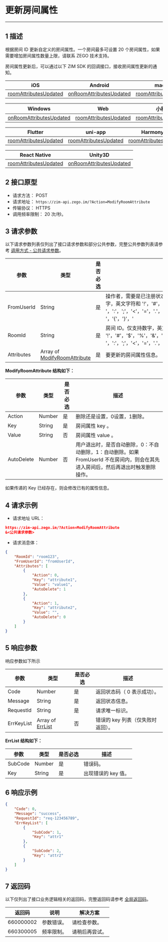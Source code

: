 # 更新房间属性
---

## 1 描述

根据房间 ID 更新自定义的房间属性。一个房间最多可设置 20 个房间属性，如果需要增加房间属性数量上限，请联系 ZEGO 技术支持。

房间属性更新后，可以通过以下 ZIM SDK 的回调接口，接收房间属性更新的通知。

| iOS | Android | macOS |
|-----|---------|-------|
|[roomAttributesUpdated](https://doc-zh.zego.im/article/api?doc=zim_API~objective-c_ios~protocol~ZIMEventHandler#zim-room-attributes-updated-room-id)|[onRoomAttributesUpdated](https://doc-zh.zego.im/article/api?doc=zim_API~java_android~class~ZIMEventHandler#on-room-attributes-updated)|[roomAttributesUpdated](https://doc-zh.zego.im/article/api?doc=zim_API~objective-c_macos~protocol~ZIMEventHandler#zim-room-attributes-updated-room-id)|

| Windows | Web | 小程序 |
|---------|-----|--------|
|[onRoomAttributesUpdated](https://doc-zh.zego.im/article/api?doc=zim_API~cpp_windows~class~ZIMEventHandler#on-room-attributes-updated)|[roomAttributesUpdated](https://doc-zh.zego.im/article/api?doc=zim_API~javascript_web~interface~ZIMEventHandler#room-attributes-updated)|[roomAttributesUpdated](https://doc-zh.zego.im/article/api?doc=zim_API~javascript_wxxcx~interface~ZIMEventHandler#room-attributes-updated)|

| Flutter | uni-app | HarmonyOS |
|---------|---------|---------|
|[roomAttributesUpdated](https://pub.dev/documentation/zego_zim/latest/zego_zim/ZIMEventHandler/onRoomAttributesUpdated.html)|[roomAttributesUpdated](https://doc-zh.zego.im/article/api?doc=zim_API~javascript_uni-app~interface~ZIMEventHandler#room-attributes-updated)|[roomAttributesUpdated](https://doc-zh.zego.im/article/api?doc=zim_API~javascript_harmony~interface~ZIMEventHandler#room-attributes-updated)|

| React Native | Unity3D |
|--------------|---------|
|[roomAttributesUpdated](https://doc-zh.zego.im/article/api?doc=zim_API~javascript_react-native~interface~ZIMEventHandler#room-attributes-updated)|[onRoomAttributesUpdated](https://doc-zh.zego.im/article/api?doc=zim_API~cs_unity3d~class~ZIMEventHandler#on-room-attributes-updated)|


## 2 接口原型

- 请求方法： POST
- 请求地址： `https://zim-api.zego.im/?Action=ModifyRoomAttribute`
- 传输协议： HTTPS
- 调用频率限制： 20 次/秒。


## 3 请求参数

以下请求参数列表仅列出了接口请求参数和部分公共参数，完整公共参数列表请参考 [调用方式 - 公共请求参数](../Accessing%20Server%20APIs.mdx#2-公共参数)。

| 参数       | 类型                              | 是否必选 | 描述                     |
| ---------- | --------------------------------- | -------- | ------------------------ |
| FromUserId | String                            | 是       | 操作者，需要是已注册状态，该用户不会自动加入房间。仅支持数字，英文字符和 '!'，'#'，'$'，'%'，'&'，'('，')'，'+'，'-'，':'，';'，'\<'，'='，'.'，'>'，'?'，'@'，'['，']'，'^'，'_'，' '，'{'，'}'，'|'，'~'。 |
| RoomId     | String                            | 是       | 房间 ID。仅支持数字，英文字符和 '!'，'#'，'$'，'%'，'&'，'('，')'，'+'，'-'，':'，';'，'\<'，'='，'.'，'>'，'?'，'@'，'['，']'，'^'，'_'，'{'，'}'，'|'，'~'。                   |
| Attributes | Array of [ModifyRoomAttribute](#ModifyRoomAttribute) | 是       | 要更新的房间属性信息。         |


<a id="ModifyRoomAttribute"></a>
**ModifyRoomAttribute 结构如下：**

| 参数       | 类型    | 是否必选 | 描述                                                                                                         |
| ---------- | ------- | -------- | ------------------------------------------------------------------------------------------------------------ |
| Action     | Number  | 是       | 删除还是设置，0设置，1删除。                           |
| Key        | String  | 是       | 房间属性 key 。                                                                                                  |
| Value      | String  | 否       | 房间属性 value 。                                                                                              |
| AutoDelete | Number  | 否       | 用户退出时，是否自动删除，0：不自动删除，1：自动删除。如果 FromUserId 不在房间内，则会在其先进入房间后，然后再退出时触发删除操作。 |


<Note title="说明">
如果传递的 Key 已经存在，则会修改已有的属性信息。
</Note>


## 4 请求示例

- 请求地址 URL：

```json
https://zim-api.zego.im/?Action=ModifyRoomAttribute
&<公共请求参数>
```

- 请求消息体：
```json
{
    "RoomId": "room123",
    "FromUserId": "fromUserId",
    "Attributes": [
        {
            "Action": 0,
            "Key": "attribute1",
            "Value": "value1",
            "AutoDelete": 1
        },
        {
            "Action": 1,
            "Key": "attribute2",
            "Value": "",
            "AutoDelete": 0
        }
    ]    
}
```

## 5 响应参数

响应参数如下所示

| 参数       | 类型                   | 是否必选 | 描述                            |
| ---------- | ---------------------- | -------- | ------------------------------- |
| Code       | Number                 | 是       | 返回状态码（ 0 表示成功）。         |
| Message    | String                 | 是       | 返回状态信息。                    |
| RequestId  | String                 | 是       | 请求唯一标识。                    |
| ErrKeyList | Array of [ErrList](#ErrList) | 否       | 错误的 key 列表（仅失败时返回）。 |

<a id="ErrList"></a>
**ErrList 结构如下：**

| 参数     | 类型   | 是否必选 | 描述           |
| -------- | ------ | -------- | -------------- |
| SubCode  | Number | 是       | 错误码。        |
| Key      | String | 是       | 出现错误的 key 值。 |


## 6 响应示例
```json
{
    "Code": 0,
    "Message": "success",
    "RequestId": "req-123456789",
    "ErrKeyList": [
        {
            "SubCode": 1,
            "Key": "attr1"
        },
        {
            "SubCode": 2,
            "Key": "attr2"
        }
    ]
}
```

## 7 返回码

以下仅列出了接口业务逻辑相关的返回码，完整返回码请参考 [全局返回码](../Return%20codes.mdx)。

| 返回码      | 说明     | 解决方案         |
|------------|----------|------------------|
| 660000002  | 参数错误。 | 请检查参数。       |
| 660300005  | 频率限制。 | 请稍后再尝试。     |





